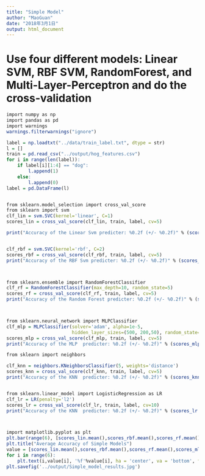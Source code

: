 ---
title: "Simple Model"
author: "MaoGuan"
date: "2018年3月1日"
output: html_document
---
#  Use four different models: Linear SVM, RBF SVM, RandomForest, and Multi-Layer-Perceptron and do the cross-validation 
```{r engine = 'python'}
import numpy as np
import pandas as pd
import warnings
warnings.filterwarnings("ignore")

label = np.loadtxt("../data/train_label.txt", dtype = str)
l = []
train = pd.read_csv("../output/hog_features.csv")
for i in range(len(label)):
    if label[i][1:4] == "dog":
        l.append(1)
    else:
        l.append(0)
label = pd.DataFrame(l)


from sklearn.model_selection import cross_val_score
from sklearn import svm
clf_lin = svm.SVC(kernel='linear', C=1)
scores_lin = cross_val_score(clf_lin, train, label, cv=5)

print("Accuracy of the Linear Svm predicter: %0.2f (+/- %0.2f)" % (scores_lin.mean(), scores_lin.std() * 2))


clf_rbf = svm.SVC(kernel='rbf', C=2)
scores_rbf = cross_val_score(clf_rbf, train, label, cv=5)
print("Accuracy of the RBF Svm predicter: %0.2f (+/- %0.2f)" % (scores_rbf.mean(), scores_rbf.std() * 2))



from sklearn.ensemble import RandomForestClassifier
clf_rf = RandomForestClassifier(max_depth=10, random_state=5)
scores_rf = cross_val_score(clf_rf, train, label, cv=5)
print("Accuracy of the Random Forest predicter: %0.2f (+/- %0.2f)" % (scores_rf.mean(), scores_rf.std() * 2))



from sklearn.neural_network import MLPClassifier
clf_mlp = MLPClassifier(solver='adam', alpha=1e-5,
                        hidden_layer_sizes=(500, 200,50), random_state=1)
scores_mlp = cross_val_score(clf_mlp, train, label, cv=5)
print("Accuracy of the MLP  predicter: %0.2f (+/- %0.2f)" % (scores_mlp.mean(), scores_mlp.std() * 2))

from sklearn import neighbors

clf_knn = neighbors.KNeighborsClassifier(5, weights='distance')
scores_knn = cross_val_score(clf_knn, train, label, cv=5)
print("Accuracy of the KNN  predicter: %0.2f (+/- %0.2f)" % (scores_knn.mean(), scores_knn.std() * 2))


from sklearn.linear_model import LogisticRegression as LR
clf_lr = LR(penalty='l2')
scores_lr = cross_val_score(clf_lr, train, label, cv=10)
print("Accuracy of the KNN  predicter: %0.2f (+/- %0.2f)" % (scores_lr.mean(), scores_lr.std() * 2))



import matplotlib.pyplot as plt  
plt.bar(range(6), [scores_lin.mean(),scores_rbf.mean(),scores_rf.mean(),scores_mlp.mean(),scores_knn.mean(),scores_lr.mean()],width = 0.5, tick_label = ['Linear_SVM','RBF_SVM', 'Random Forest', 'MLP','KNN-5','Logistic Regression' ])
plt.title("Average Accuracy of Simple Models")
value = [scores_lin.mean(),scores_rbf.mean(),scores_rf.mean(),scores_mlp.mean(),scores_knn.mean(),scores_lr.mean()]
for i in range(6):
    plt.text(i,value[i], '%f'%value[i], ha = 'center', va = 'bottom', fontsize = 7)
plt.savefig('../output/Simple_model_results.jpg')

```


